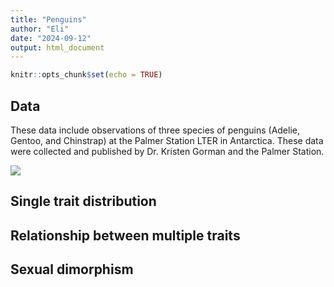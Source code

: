 ```yaml
---
title: "Penguins"
author: "Eli"
date: "2024-09-12"
output: html_document
---
```


```r
knitr::opts_chunk$set(echo = TRUE)
```

## Data
These data include observations of three species of penguins (Adelie, Gentoo, and Chinstrap) at the Palmer Station LTER in Antarctica. These data were collected and published by Dr. Kristen Gorman and the Palmer Station.

![](https://www.gabemednick.com/post/penguin/featured.png)

## Single trait distribution

## Relationship between multiple traits

## Sexual dimorphism
